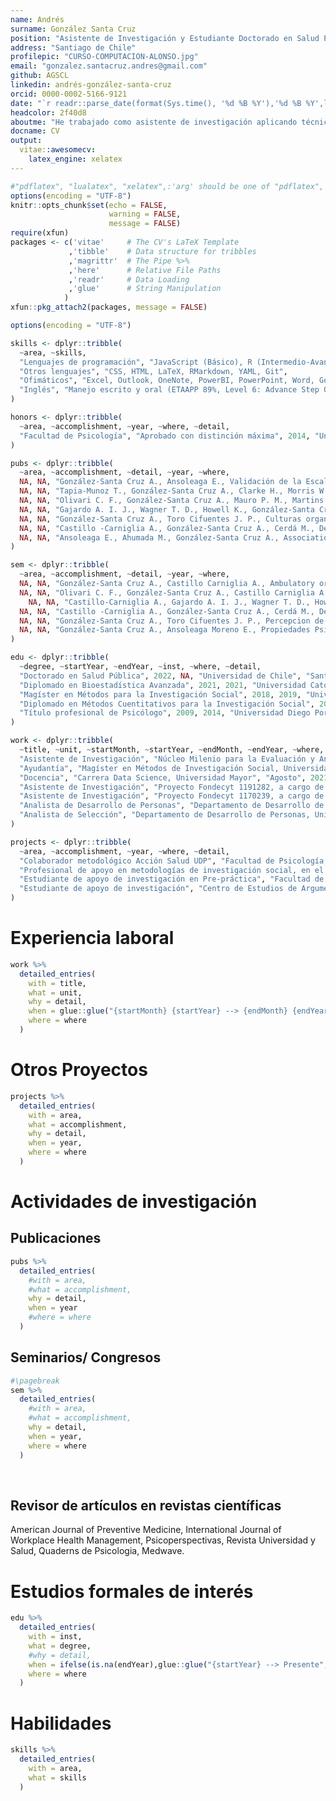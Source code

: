 ```yaml
---
name: Andrés
surname: González Santa Cruz
position: "Asistente de Investigación y Estudiante Doctorado en Salud Pública UCH"
address: "Santiago de Chile"
profilepic: "CURSO-COMPUTACION-ALONSO.jpg"
email: "gonzalez.santacruz.andres@gmail.com"
github: AGSCL
linkedin: andrés-gonzález-santa-cruz
orcid: 0000-0002-5166-9121
date: "`r readr::parse_date(format(Sys.time(), '%d %B %Y'),'%d %B %Y',locale=readr::locale('en'))`"
headcolor: 2f40d8
aboutme: "He trabajado como asistente de investigación aplicando técnicas de análisis de datos. Mis áreas de interés son el estudio de políticas públicas sobre tratamiento de drogas, factores de riesgo psicosociales y metodologías de investigación cuantitativas. Este currículo fue compilado en código."
docname: CV
output:   
  vitae::awesomecv:
    latex_engine: xelatex
---
```


```r
#"pdflatex", "lualatex", "xelatex",:'arg' should be one of "pdflatex", "lualatex", "xelatex", "tectonic"
options(encoding = "UTF-8")
knitr::opts_chunk$set(echo = FALSE,
                      warning = FALSE,
                      message = FALSE)
require(xfun)
packages <- c('vitae'     # The CV's LaTeX Template
             ,'tibble'    # Data structure for tribbles
             ,'magrittr'  # The Pipe %>%
             ,'here'      # Relative File Paths
             ,'readr'     # Data Loading
             ,'glue'      # String Manipulation
            )
xfun::pkg_attach2(packages, message = FALSE)

options(encoding = "UTF-8")

skills <- dplyr::tribble(
  ~area, ~skills,
  "Lenguajes de programación", "JavaScript (Básico), R (Intermedio-Avanzado), VBA (Básico), Python (Básico)",
  "Otros lenguajes", "CSS, HTML, LaTeX, RMarkdown, YAML, Git",
  "Ofimáticos", "Excel, Outlook, OneNote, PowerBI, PowerPoint, Word, Google Docs, Google Spreadsheet",
  "Inglés", "Manejo escrito y oral (ETAAPP 89%, Level 6: Advance Step One; Duolingo English Test: 130 de 160)",
)

honors <- dplyr::tribble(
  ~area, ~accomplishment, ~year, ~where, ~detail,
  "Facultad de Psicología", "Aprobado con distinción máxima", 2014, "Universidad Diego Portales",NA,
)

pubs <- dplyr::tribble(
  ~area, ~accomplishment, ~detail, ~year, ~where,
  NA, NA, "González-Santa Cruz A., Ansoleaga E., Validación de la Escala de Liderazgo Destructivo y del Cuestionario de Conductas Negativas-Revisado en Chile, Psykhe, (en prensa)", 2022, NA,
  NA, NA, "Tapia-Munoz T., González-Santa Cruz A., Clarke H., Morris W., Palmeiro Silva Y., Allel K., COVID 19 attributed mortality and ambient temperature A global ecological study using a two-stage regression model, Pathogens and Global Health, 2007336, DOI/URL: 10.1080/20477724.2021.2007336", 2021, NA,
  NA, NA, "Olivari C. F., González-Santa Cruz A., Mauro P. M., Martins S. S., Sapag J., Gaete J., Cerdá M., Castillo-Carniglia A., Treatment outcome and readmission risk among women in women-only versus mixed-gender drug treatment programs in Chile, Journal of Substance Abuse Treatment, 108616, DOI/URL: 10.1016/j.jsat.2021.108616", 2021, NA,
  NA, NA, "Gajardo A. I. J., Wagner T. D., Howell K., González-Santa Cruz A., Kaufman J. S., Castillo-Carniglia A., Effects of 2019's social protests on emergency health services utilization and case severity in Santiago, Chile, The Lancet Regional Health Americas, 100082, DOI/URL: 10.1016/j.lana.2021.100082", 2021, NA,
  NA, NA, "González-Santa Cruz A., Toro Cifuentes J. P., Culturas organizacionales y factores de riesgo psicosociales en organizaciones chilenas Un analisis de clases latentes, Psicoperspectivas, 20, 1, DOI/URL: 10.5027/psicoperspectivas-Vol20-Issue1-fulltext-2006", 2021, NA,
  NA, NA, "Castillo -Carniglia A., González-Santa Cruz A., Cerdá M., Delcher C., Shev A., Wintemute G. J. , Henry S. G., Changes in opioid prescribing after implementation of mandatory registration and proactive reports within California's prescription drug monitoring program, Drug and alcohol dependence, 1, 221, 1-7, DOI/URL: 10.1016/j.drugalcdep.2020.108405", 2020, NA,
  NA, NA, "Ansoleaga E., Ahumada M., González-Santa Cruz A., Association of Workplace Bullying and Workplace Vulnerability in the Psychological Distress of Chilean Workers, International journal of environmental research and public health, 16, 20, 1-14, DOI/URL: 10.3390/ijerph16204039", 2019, NA
)

sem <- dplyr::tribble(
  ~area, ~accomplishment, ~detail, ~year, ~where, 
  NA, NA, "González-Santa Cruz A., Castillo Carniglia A., Ambulatory or residential? a multi-state analysis of treatments for substance use disorders, Chile, College on Problems of Drug Dependence 83rd Annual Scientific Meeting, Nashville, Tennessee, US (online por COVID-19)", 2021, "Poster",
  NA, NA, "Olivari C. F., González-Santa Cruz A., Castillo Carniglia A., Treatment outcome and readmission risk among women in women only versus mixed gender drug treatment programs in Chile, College on Problems of Drug Dependence 83rd Annual Scientific Meeting, Nashville, Tennessee, US (online por COVID-19)", 2021, "Poster",
    NA, NA, "Castillo-Carniglia A., Gajardo A. I. J., Wagner T. D., Howell K., González-Santa Cruz A., Kaufman J. S., Effects of 2019's social protests on emergency health services utilization and case severity in Santiago, Chile, 54rd Annual Meeting of the Society of Epidemiologic Research, San Diego, US (online por COVID-19)", 2021, "Poster",
  NA, NA, "Castillo -Carniglia A., González-Santa Cruz A., Cerdá M., Delcher C., Shev A., Wintemute G. J. , Henry S. G., Changes in opioid prescribing after implementation of mandatory registration and proactive reports within California's prescription drug monitoring program, 53rd Annual Meeting of the Society of Epidemiologic Research, Boston, US (online por COVID-19)", 2020, "Poster",  
  NA, NA, "González-Santa Cruz A., Toro Cifuentes J. P., Percepcion de culturas organizacionales y su relación con conductas de liderazgo destructivo y prevalencia de formas de violencia laboral en una muestra representativa de trabajadores chilenos, Red Iberoamericana de Psicologia de las Organizaciones y del Trabajo RIPOT, Montevideo, Uruguay", 2019, "Poster",
  NA, NA, "González-Santa Cruz A., Ansoleaga Moreno E., Propiedades Psicometricas de Escala de Liderazgo Destructivo y Cuestionario de Conductas Negativas Revisado en una Muestra Multiocupacional de trabajadores dependientes de Gran Santiago, Gran Valparaiso y Gran Concepcion, Chile, I Congreso Iberoamericano de Psicologia de las Organizaciones y el Trabajo, Montevideo, Uruguay", 2019, "Poster",
)

edu <- dplyr::tribble(
  ~degree, ~startYear, ~endYear, ~inst, ~where, ~detail,
  "Doctorado en Salud Pública", 2022, NA, "Universidad de Chile", "Santiago, Chile", NA,
  "Diplomado en Bioestadística Avanzada", 2021, 2021, "Universidad Católica", "Online",NA,
  "Magíster en Métodos para la Investigación Social", 2018, 2019, "Universidad Diego Portales", "Santiago, Chile",NA,
  "Diplomado en Métodos Cuentitativos para la Investigación Social", 2017, 2017, "Universidad Diego Portales", "Santiago, Chile",NA,
  "Título profesional de Psicólogo", 2009, 2014, "Universidad Diego Portales", "Santiago, Chile",NA,
)

work <- dplyr::tribble(
  ~title, ~unit, ~startMonth, ~startYear, ~endMonth, ~endYear, ~where, ~detail,
  "Asistente de Investigación", "Núcleo Milenio para la Evaluación y Análisis de Políticas de Drogas (nDP), dirigido por Álvaro Castillo-Carniglia", "Marzo", 2022, "Presente", NA,"Santiago, Chile", "Estructurar bases de datos del estudio, conforme a lineamientos de los investigadores;Posibilitar el acceso de investigadores y estudiantes a las bases de datos actualizadas; Buscar información de material bibliográfico en bases de recursos electrónicos; Prestar apoyo y seguimiento en la confección y escritura de artículos científicos; Contribuir a generar datos que respondan a los objetivos del proyecto y que permitan poner a prueba sus hipótesis; Atender consultas de los(as) investigadores(as) en materia de interés del proyecto",
  "Ayudantía", "Magíster en Métodos de Investigación Social, Universidad Diego Portales", "Abril", 2021, "Mayo", 2022, "Santiago, Chile", "Estadística Aplicada y Procesamiento de Datos con R",
  "Docencia", "Carrera Data Science, Universidad Mayor", "Agosto", 2021, "Enero", 2022, "Santiago, Chile", "Métodos Cuantitativos de Investigación para alumnos de cuarto semestre",
  "Asistente de Investigación", "Proyecto Fondecyt 1191282, a cargo de Álvaro Castillo-Carniglia", "Marzo", 2019, "Marzo", 2022, "Santiago, Chile", "Estructurar bases de datos del estudio, conforme a lineamientos de los investigadores;Posibilitar el acceso de investigadores y estudiantes a las bases de datos actualizadas; Buscar información de material bibliográfico en bases de recursos electrónicos; Prestar apoyo y seguimiento en la confección y escritura de artículos científicos; Contribuir a generar datos que respondan a los objetivos del proyecto y que permitan poner a prueba sus hipótesis; Atender consultas de los(as) investigadores(as) en materia de interés del proyecto; Impartir taller Introductorio de Manejos de Datos del Doctorado en Políticas Públicas de la Universidad Mayor.",
  "Asistente de Investigación", "Proyecto Fondecyt 1170239, a cargo de Elisa Ansoleaga Moreno", "Marzo", 2019, "Marzo", 2020, "Santiago, Chile", "Estructurar bases de datos del estudio, conforme a lineamientos de los investigadores; Posibilitar el acceso de investigadores y estudiantes a las bases de datos actualizadas; Buscar información de material bibliográfico en bases de recursos electrónicos; Prestar apoyo y seguimiento en la confección y escritura de artículos científicos; Contribuir a generar datos que respondan a los objetivos del proyecto y que permitan poner a prueba sus hipótesis; Atender consultas de los(as) investigadores(as) en materia de interés del proyecto.",
  "Analista de Desarrollo de Personas", "Departamento de Desarrollo de Personas, Universidad de Santiago de Chile", "Enero", 2017, "Junio", 2019, "Santiago, Chile", "Analista encargado de generar información en materia de gestión, contribuir al cálculo de presupuesto anual en materia de contrataciones e incrementos de renta del personal, contribuir a la parametrización de funciones del personal, participar en la revisión y rediseño de políticas y manuales de procedimientos en materia de gestión de personas, colaborar en el diseno e implementación de un sistema de evaluación del desempeño, realizar evaluaciones psicolaborales a académicos y administrativos, entre otras tareas relacionadas. Adicionalmente, contribuir a la gestión de base de datos, estudios de renta y solicitudes de contratación del personal noacadémico de la Universidad; elaborar y ajustar perfiles de cargos del estamento no-académico; y servir como contraparte institucional en el área de reclutamiento y selección frente a consultoras para procesos masivos de contratación de académicos, jefaturas o directivos superiores.",
  "Analista de Selección", "Departamento de Desarrollo de Personas, Universidad de Santiago de Chile", "Marzo", 2014, "Diciembre", 2019, "Santiago, Chile", "Analista Responsable del Reclutamiento y Selección de Personal del estamento No-Académico (Profesionales, Administrativos, Técnicos y Auxiliares), realizar de Estudios de Clima Organizacional, Actividades de Promoción de la Calidad de Vida Laboral, coordinar la evaluación psicolaboral de los Concursos de Contratación de Académicos, entre otras actividades."
)

projects <- dplyr::tribble(
  ~area, ~accomplishment, ~year, ~where, ~detail,
  "Colaborador metodológico Acción Salud UDP", "Facultad de Psicología, Universidad Diego Portales", 2020, "Santiago, Chile", "Participación como metodólogo para el proyecto 'Salud mental en trabajadoras/es de la salud: una mirada sobre las condiciones de empleo, la organización del trabajo y el vínculo con COVID19 atendiendo desigualdades socio-ocupacionales y de género'. Debí traduccir y adaptar una encuesta aplicada en Canadá respecto a la salud ocupacional y riesgos psicosociales de trabajadores de la salud, generar plataformas para su difusión y respuesta, analizar encuesta, elaborar informes de retroalimentación a hospitales y a la universidad, supervisar estudiantes en práctica en cuestiones análisis de datos, además de elaborar un artículo en curso.",
  "Profesional de apoyo en metodologías de investigación social, en el marco del sondeo al sector San Borja, Comuna de Santiago", "Proyecto ACTI-CORFO, Universidad de Santiago de Chile", 2019, "Santiago, Chile", "En el marco del Proyecto Plan Maestro Modelo SmartCity, se realizaron entrevistas a expertos y usuarios sobre ciudades inteligentes y sus componentes, análisis de contenido de las entrevistas, diseño de encuesta sobre ciudades inteligentes, pre-test, aplicación en terreno, interpretación descriptiva de los resultados, elaboración de informe.",
  "Estudiante de apoyo de investigación en Pre-práctica", "Facultad de Psicología, Universidad Diego Portales", 2013, "Santiago, Chile", "En el marco de un proyecto adjudicado por la Dra. Elisa Ansoleaga y aplicado en un hospital público de la Región Metropolitana, debí presentar y socializar los objetivos de la investigación, aplicar y tabular encuestas, además de analizar la prevalencia de sintomatología depresiva, ansiosa y su vínculo con riesgos psicosociales del personal de salud",
  "Estudiante de apoyo de investigación", "Centro de Estudios de Argumentación y Razonamiento, Facultad de Psicología, Universidad Diego Portales", 2013, "Santiago, Chile", "Serví como personal de apoyo para el proyecto FONDECYT 1130584 titulado 'Valor, función y complejidad argumentativa en estudiantes universitarios chilenos: el caso en la regiones de Coquimbo y Metropolitana', y en el que recopilé y presenté antecedentes teóricos de la encuesta, contribuí a estandarizar los reactivos y apliqué encuestas"
)

```

# Experiencia laboral

```r
work %>%
  detailed_entries(
    with = title,
    what = unit,
    why = detail,
    when = glue::glue("{startMonth} {startYear} --> {endMonth} {endYear}",.na = ""),
    where = where
  )
```

\pagebreak

# Otros Proyectos

```r
projects %>%
  detailed_entries(
    with = area,
    what = accomplishment,
    why = detail,
    when = year,
    where = where
  )
```

# Actividades de investigación

## Publicaciones

```r
pubs %>%
  detailed_entries(
    #with = area,
    #what = accomplishment,
    why = detail,
    when = year
    #where = where
  )
```
\pagebreak

## Seminarios/ Congresos

```r
#\pagebreak
sem %>%
  detailed_entries(
    #with = area,
    #what = accomplishment,
    why = detail,
    when = year,
    where = where
  )
```

<br>

## Revisor de artículos en revistas científicas

American Journal of Preventive Medicine,  International Journal of Workplace Health Management, Psicoperspectivas, Revista Universidad y Salud, Quaderns de Psicologia, Medwave.

# Estudios formales de interés

```r
edu %>%
  detailed_entries(
    with = inst,
    what = degree,
    #why = detail,
    when = ifelse(is.na(endYear),glue::glue("{startYear} --> Presente",.na = ""),glue::glue("{startYear} --> {endYear}",.na = "")),
    where = where
  )
```

# Habilidades

```r
skills %>%
  detailed_entries(
    with = area,
    what = skills
  )
```
